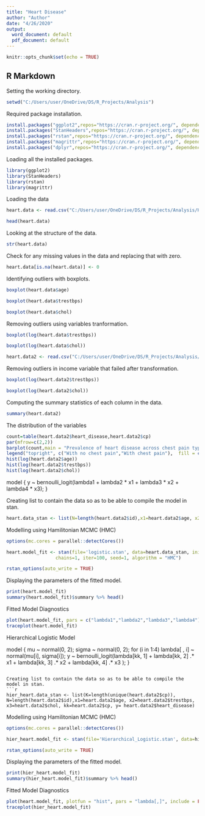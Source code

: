 ---
title: "Heart Disease"
author: "Author"
date: "4/26/2020"
output:
  word_document: default
  pdf_document: default
---
```{r setup, include=FALSE}
knitr::opts_chunk$set(echo = TRUE)
```

## R Markdown

Setting the working directory.
```{r}
setwd("C:/Users/user/OneDrive/DS/R_Projects/Analysis")
```
Required package installation.
```{r eval=FALSE, include=FALSE}
install.packages("ggplot2",repos="https://cran.r-project.org/", dependencies=TRUE)
install.packages("StanHeaders",repos="https://cran.r-project.org/", dependencies=TRUE)
install.packages("rstan",repos="https://cran.r-project.org/", dependencies=TRUE)
install.packages("magrittr",repos="https://cran.r-project.org/", dependencies=TRUE) 
install.packages("dplyr",repos="https://cran.r-project.org/", dependencies=TRUE) 
```
Loading all the installed packages.
```{r}
library(ggplot2)
library(StanHeaders)
library(rstan)
library(magrittr)
```
Loading the data 
```{r}
heart.data <- read.csv("C:/Users/user/OneDrive/DS/R_Projects/Analysis/Heart_Disease.csv")

head(heart.data)
```
Looking at the structure of the data.
```{r}
str(heart.data)
```
Check for any missing values in the data and replacing that with zero.
```{r}
heart.data[is.na(heart.data)] <- 0
```
Identifying outliers with boxplots.
```{r}
boxplot(heart.data$age)
```
```{r}
boxplot(heart.data$trestbps)
```
```{r}
boxplot(heart.data$chol)
```
Removing outliers using variables tranformation.
```{r}
boxplot(log(heart.data$trestbps))
```
```{r}
boxplot(log(heart.data$chol))
```
```{r}
heart.data2 <- read.csv("C:/Users/user/OneDrive/DS/R_Projects/Analysis/Heart_Disease_Modified.csv")
```
Removing outliers in income variable that failed after transformation.
```{r}
boxplot(log(heart.data2$trestbps))
```
```{r}
boxplot(log(heart.data2$chol))
```
Computing the summary statistics of each column in the data.
```{r}
summary(heart.data2)
```

The distribution of the variables

```{r}
count=table(heart.data2$heart_disease,heart.data2$cp)
par(mfrow=c(2,2))
barplot(count,main = "Prevalence of heart disease across chest pain type", xlab = "Chest pain type", ylab = "Numbers",las = 1, col = c("red","blue"), beside=TRUE)
legend("topright", c("With no chest pain","With chest pain"),  fill = c("red","blue"))
hist(log(heart.data2$age))
hist(log(heart.data2$trestbps))
hist(log(heart.data2$chol))

```
model {
   y ~ bernoulli_logit(lambda1 + lambda2 * x1 + lambda3 * x2 + lambda4 * x3);
}


Creating list to contain the data so as to be able to compile the model in stan.
```{r}
heart.data_stan <- list(N=length(heart.data2$id),x1=heart.data2$age, x2=heart.data2$trestbps, x3=heart.data2$chol, y= heart.data2$heart_disease)
```

Modelling using Hamilitonian MCMC (HMC)
```{r warning=TRUE}
options(mc.cores = parallel::detectCores())

heart.model_fit <- stan(file='logistic.stan', data=heart.data_stan, init=0,
                  chains=1, iter=100, seed=1, algorithm = "HMC")

rstan_options(auto_write = TRUE)
```

Displaying the parameters of the fitted model.
```{r}
print(heart.model_fit)
summary(heart.model_fit)$summary %>% head()
```

Fitted Model Diagnostics
```{r}
plot(heart.model_fit, pars = c("lambda1","lambda2","lambda3","lambda4"))
traceplot(heart.model_fit)
```
Hierarchical Logistic Model

model {
  mu ~ normal(0, 2);
  sigma ~ normal(0, 2);
  for (i in 1:4)
    lambda[ , i] ~ normal(mu[i], sigma[i]);
  y ~ bernoulli_logit(lambda[kk, 1] + lambda[kk, 2] .* x1 + lambda[kk, 3] .* x2 + lambda[kk, 4] .* x3 );
}  

```

Creating list to contain the data so as to be able to compile the model in stan.
```{r}
hier_heart.data_stan <- list(K=length(unique(heart.data2$cp)), N=length(heart.data2$id),x1=heart.data2$age, x2=heart.data2$trestbps, x3=heart.data2$chol, kk=heart.data2$cp, y= heart.data2$heart_disease)
```

Modelling using Hamilitonian MCMC (HMC)
```{r warning=TRUE}
options(mc.cores = parallel::detectCores())

hier_heart.model_fit <- stan(file='Hierarchical_Logistic.stan', data=hier_heart.data_stan, init=0, chains=1, iter=100, seed=1, algorithm = "HMC")

rstan_options(auto_write = TRUE)
```

Displaying the parameters of the fitted model.
```{r}
print(hier_heart.model_fit)
summary(hier_heart.model_fit)$summary %>% head()
```

Fitted Model Diagnostics
```{r}
plot(heart.model_fit, plotfun = "hist", pars = "lambda[,]", include = FALSE)
traceplot(hier_heart.model_fit)
```
